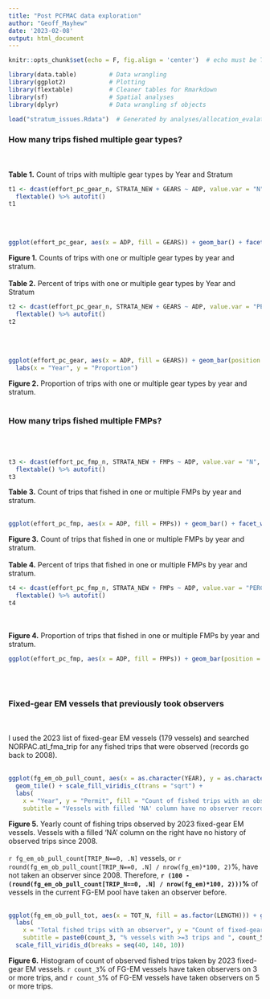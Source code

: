 ```yaml
---
title: "Post PCFMAC data exploration"
author: "Geoff_Mayhew"
date: '2023-02-08'
output: html_document
---
```


```r
knitr::opts_chunk$set(echo = F, fig.align = 'center')  # echo must be TRUE for code folding to work!

library(data.table)         # Data wrangling
library(ggplot2)            # Plotting
library(flextable)          # Cleaner tables for Rmarkdown
library(sf)                 # Spatial analyses
library(dplyr)              # Data wrangling sf objects

load("stratum_issues.Rdata")  # Generated by analyses/allocation_evalation/stratum_issues.R script
```

### How many trips fished multiple gear types?

\
\
**Table 1.** Count of trips with multiple gear types by Year and Stratum
```r

t1 <- dcast(effort_pc_gear_n, STRATA_NEW + GEARS ~ ADP, value.var = "N", fill = 0) %>%
  flextable() %>% autofit()
t1
```
\
\
```r
ggplot(effort_pc_gear, aes(x = ADP, fill = GEARS)) + geom_bar() + facet_wrap(~STRATA_NEW, scale = "free_y") + labs(x = "Year")
```
**Figure 1.** Counts of trips with one or multiple gear types by year and stratum.
\
\
**Table 2.** Percent of trips with one or multiple gear types by Year and Stratum
```r

t2 <- dcast(effort_pc_gear_n, STRATA_NEW + GEARS ~ ADP, value.var = "PERC", fill = 0) %>%
  flextable() %>% autofit()
t2
```
\
\
```r
ggplot(effort_pc_gear, aes(x = ADP, fill = GEARS)) + geom_bar(position = "fill") + facet_wrap(~STRATA_NEW) +
  labs(x = "Year", y = "Proportion")
```
**Figure 2.** Proportion of trips with one or multiple gear types by year and stratum.
\
\

### How many trips fished multiple FMPs?

\
\
```r
t3 <- dcast(effort_pc_fmp_n, STRATA_NEW + FMPs ~ ADP, value.var = "N", fill = 0) %>%
  flextable() %>% autofit()
t3
```
**Table 3.** Count of trips that fished in one or multiple FMPs by year and stratum.
\
\
```r
ggplot(effort_pc_fmp, aes(x = ADP, fill = FMPs)) + geom_bar() + facet_wrap(~STRATA_NEW, scale = "free_y")
```
**Figure 3.** Count of trips that fished in one or multiple FMPs by year and stratum.
\
\
**Table 4.** Percent of trips that fished in one or multiple FMPs by year and stratum.
```r
t4 <- dcast(effort_pc_fmp_n, STRATA_NEW + FMPs ~ ADP, value.var = "PERC", fill = 0) %>%
  flextable() %>% autofit()
t4
```
\
\
**Figure 4.** Proportion of trips that fished in one or multiple FMPs by year and stratum.
```r
ggplot(effort_pc_fmp, aes(x = ADP, fill = FMPs)) + geom_bar(position = "fill") + facet_wrap(~STRATA_NEW) + labs(x = "Year", y= "Proportion")
```
\
\

### Fixed-gear EM vessels that previously took observers

\
\
I used the 2023 list of fixed-gear EM vessels (179 vessels) and searched NORPAC.atl_fma_trip for any fished trips that were observed (records go back to 2008).
\
\
```r
ggplot(fg_em_ob_pull_count, aes(x = as.character(YEAR), y = as.character(PERMIT), fill = TRIP_N, label = TRIP_N)) + 
  geom_tile() + scale_fill_viridis_c(trans = "sqrt") + 
  labs(
    x = "Year", y = "Permit", fill = "Count of fished trips with an observer",
    subtitle = "Vessels with filled 'NA' column have no observer records since 2008.") + theme(legend.position = "bottom")
```
**Figure 5.** Yearly count of fishing trips observed by 2023 fixed-gear EM vessels. Vessels with a filled 'NA' column on the right have no history of observed trips since 2008.
\
\
`r fg_em_ob_pull_count[TRIP_N==0, .N]` vessels, or `r round(fg_em_ob_pull_count[TRIP_N==0, .N] / nrow(fg_em)*100, 2)`%, have not taken an observer since 2008. Therefore, **`r (100 - (round(fg_em_ob_pull_count[TRIP_N==0, .N] / nrow(fg_em)*100, 2)))`%** of vessels in the current FG-EM pool have taken an observer before.
\
\
```r
ggplot(fg_em_ob_pull_tot, aes(x = TOT_N, fill = as.factor(LENGTH))) + geom_histogram(bins = 30) + 
  labs(
    x = "Total fished trips with an observer", y = "Count of fixed-gear EM vessels", fill = "Vessel length",
    subtitle = paste0(count_3, "% vessels with >=3 trips and ", count_5, "% vessels with >= 5 trips.")) + 
  scale_fill_viridis_d(breaks = seq(40, 140, 10))
```
**Figure 6.** Histogram of count of observed fished trips taken by 2023 fixed-gear EM vessels. `r count_3`% of FG-EM vessels have taken observers on 3 or more trips, and `r count_5`% of FG-EM vessels have taken observers on 5 or more trips.


